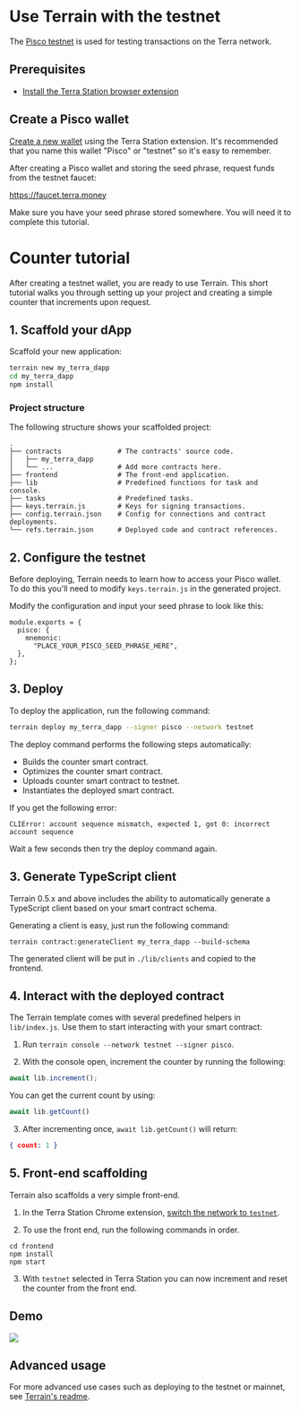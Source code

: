 
# Use Terrain with the testnet

The [Pisco testnet](../../learn/glossary.mdx#testnet) is used for testing transactions on the Terra network.

## Prerequisites

- [Install the Terra Station browser extension](../../learn/terra-station/download/terra-station-extension.mdx)

## Create a Pisco wallet

[Create a new wallet](../../learn/terra-station/download/terra-station-extension.mdx#create-a-wallet) using the Terra Station extension. It's recommended that you name this wallet "Pisco" or "testnet" so it's easy to remember.

After creating a Pisco wallet and storing the seed phrase, request funds from the testnet faucet:

https://faucet.terra.money


<Admonition type="danger">

Make sure you have your seed phrase stored somewhere. You will need it to complete this tutorial.

</Admonition>

# Counter tutorial

After creating a testnet wallet, you are ready to use Terrain. This short tutorial walks you through setting up your project and creating a simple counter that increments upon request.

## 1. Scaffold your dApp

Scaffold your new application:

```sh
terrain new my_terra_dapp
cd my_terra_dapp
npm install
```

### Project structure

The following structure shows your scaffolded project:

```
.
├── contracts              # The contracts' source code.
│   ├── my_terra_dapp
│   └── ...                # Add more contracts here.
├── frontend               # The front-end application.
├── lib                    # Predefined functions for task and console.
├── tasks                  # Predefined tasks.
├── keys.terrain.js        # Keys for signing transactions.
├── config.terrain.json    # Config for connections and contract deployments.
└── refs.terrain.json      # Deployed code and contract references.
```

## 2. Configure the testnet

Before deploying, Terrain needs to learn how to access your Pisco wallet. To do this you'll need to modify `keys.terrain.js` in the generated project.

Modify the configuration and input your seed phrase to look like this:

```
module.exports = {
  pisco: {
    mnemonic:
      "PLACE_YOUR_PISCO_SEED_PHRASE_HERE",
  },
};
```

## 3. Deploy

To deploy the application, run the following command:

```sh
terrain deploy my_terra_dapp --signer pisco --network testnet
```

The deploy command performs the following steps automatically:

- Builds the counter smart contract.
- Optimizes the counter smart contract.
- Uploads counter smart contract to testnet.
- Instantiates the deployed smart contract.


<Admonition type="caution" title="Warning">

If you get the following error:

```
CLIError: account sequence mismatch, expected 1, got 0: incorrect account sequence
```

Wait a few seconds then try the deploy command again.

</Admonition>

## 3. Generate TypeScript client

Terrain 0.5.x and above includes the ability to automatically generate a TypeScript client based on your smart contract schema.

Generating a client is easy, just run the following command:

```
terrain contract:generateClient my_terra_dapp --build-schema
```

The generated client will be put in `./lib/clients` and copied to the frontend.

## 4. Interact with the deployed contract

The Terrain template comes with several predefined helpers in `lib/index.js`. Use them to start interacting with your smart contract:

1. Run `terrain console --network testnet --signer pisco`.

2. With the console open, increment the counter by running the following:

```JavaScript
await lib.increment();
```

You can get the current count by using:

```JavaScript
await lib.getCount()
```

3. After incrementing once, `await lib.getCount()` will return:

```JSON
{ count: 1 }
```

## 5. Front-end scaffolding

Terrain also scaffolds a very simple front-end.

1. In the Terra Station Chrome extension, [switch the network to `testnet`](../../learn/terra-station/testnet.mdx).

2. To use the front end, run the following commands in order.

```
cd frontend
npm install
npm start
```

3. With `testnet` selected in Terra Station you can now increment and reset the counter from the front end.

## Demo

![](/img/tut_counter.gif)

## Advanced usage

For more advanced use cases such as deploying to the testnet or mainnet, see [Terrain's readme](https://github.com/terra-money/terrain#readme).
